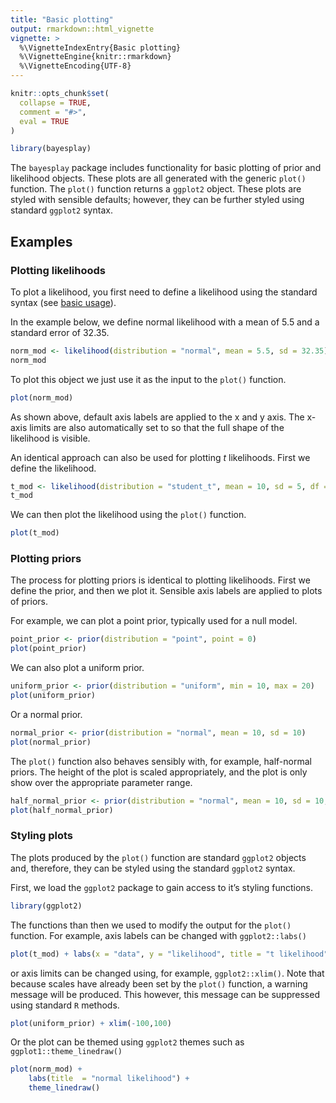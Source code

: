 ```yaml
---
title: "Basic plotting"
output: rmarkdown::html_vignette
vignette: >
  %\VignetteIndexEntry{Basic plotting}
  %\VignetteEngine{knitr::rmarkdown}
  %\VignetteEncoding{UTF-8}
---
```


```r
knitr::opts_chunk$set(
  collapse = TRUE,
  comment = "#>",
  eval = TRUE
)
```

```r
library(bayesplay)
```

The `bayesplay` package includes functionality for basic plotting of prior and likelihood objects. These plots are all generated with the generic `plot()` function. The `plot()` function returns a `ggplot2` object. These plots are styled with sensible defaults; however, they can be further styled using standard `ggplot2` syntax. 

## Examples 

### Plotting likelihoods

To plot a likelihood, you first need to define a likelihood using the standard syntax (see [basic usage](https://git.colling.net.nz/bayesplay/articles/basic.html)).

In the example below, we define normal likelihood with a mean of 5.5 and a standard error of 32.35.

```r
norm_mod <- likelihood(distribution = "normal", mean = 5.5, sd = 32.35)
norm_mod
```

To plot this object we just use it as the input to the `plot()` function.

```r
plot(norm_mod)
```

As shown above, default axis labels are applied to the x and y axis. The x-axis limits are also automatically set to so that the full shape of the likelihood is visible.

An identical approach can also be used for plotting *t* likelihoods. First we define the likelihood.

```r
t_mod <- likelihood(distribution = "student_t", mean = 10, sd = 5, df = 15)
t_mod
```

We can then plot the likelihood using the `plot()` function.

```r
plot(t_mod)
```


### Plotting priors 

The process for plotting priors is identical to plotting likelihoods. First we define the prior, and then we plot it. Sensible axis labels are applied to plots of priors. 

For example, we can plot a point prior, typically used for a null model. 

```r
point_prior <- prior(distribution = "point", point = 0)
plot(point_prior)
```

We can also plot a uniform prior. 

```r
uniform_prior <- prior(distribution = "uniform", min = 10, max = 20)
plot(uniform_prior) 
```

Or a normal prior.

```r
normal_prior <- prior(distribution = "normal", mean = 10, sd = 10)
plot(normal_prior)
```

The `plot()` function also behaves sensibly with, for example, half-normal priors. The height of the plot is scaled appropriately, and the plot is only show over the appropriate parameter range. 

```r
half_normal_prior <- prior(distribution = "normal", mean = 10, sd = 10, range = c(10, Inf))
plot(half_normal_prior)
```


### Styling plots

The plots produced by the `plot()` function are standard `ggplot2` objects and, therefore, they can be styled using the standard `ggplot2` syntax. 

First, we load the `ggplot2` package to gain access to it's styling functions.

```r
library(ggplot2)
```

The functions than then we used to modify the output for the `plot()` function. For example, axis labels can be changed with `ggplot2::labs()`

```r
plot(t_mod) + labs(x = "data", y = "likelihood", title = "t likelihood")
```

or axis limits can be changed using, for example, `ggplot2::xlim()`. Note that because scales have already been set by the `plot()` function, a warning message will be produced. This however, this message can be suppressed using standard `R` methods.

```r
plot(uniform_prior) + xlim(-100,100)
```

Or the plot can be themed using `ggplot2` themes such as `ggplot1::theme_linedraw()`

```r
plot(norm_mod) +
	labs(title  = "normal likelihood") + 
	theme_linedraw()
```
